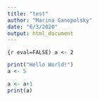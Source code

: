 ```yaml
---
title: "test"
author: "Marina Ganopolsky"
date: "6/3/2020"
output: html_document
---
```


```{r eval=FALSE)
a <- 2
```

```r
print("Hello World!")
a <- 5
```

```r
a <- a+1
print(a)
```


